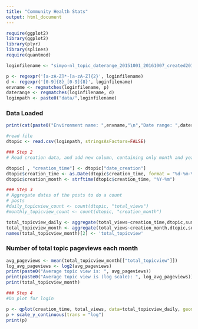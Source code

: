 ```yaml
---
title: "Community Health Stats"
output: html_document
---
```


```r
require(ggplot2)
library(ggplot2)
library(plyr)
library(splines)
require(quantmod)
```


```r

loginfilename <- "simyo-nl_topic_daterange_20151001_20161007_created20161008_134547.csv"

p <- regexpr('[a-zA-Z]*-[a-zA-Z]{2}', loginfilename)
d <- regexpr('[0-9]{8}_[0-9]{8}', loginfilename)
envname <- regmatches(loginfilename, p)
daterange <- regmatches(loginfilename, d)
loginpath <- paste0("data/",loginfilename)

```


### Data Loaded
```r

print(cat(paste0("Environment name: ",envname,"\n","Date range: ",daterange,"\n","\n","Login filename: ",loginfilename,"\n")))
```

```r

#read file
dtopic <- read.csv(loginpath, stringsAsFactors=FALSE)

```


```r
### Step 2
# Read creation data, and add new column, containing only month and year

dtopic[ , "creation_time"] <- dtopic["date_creation"]
dtopic$creation_time <- as.Date(dtopic$creation_time, format = "%d-%m-%Y")
dtopic$creation_month <- strftime(dtopic$creation_time, "%Y-%m")


```


```r
### Step 3
# Aggregate dates of the posts to do a count
# posts 
#daily_topicview_count <- count(dtopic, "total_views")
#monthly_topicview_count <- count(dtopic, "creation_month")

total_topicview_daily <- aggregate(total_views~creation_time,dtopic,sum)
total_topicview_month <- aggregate(total_views~creation_month,dtopic,sum)
names(total_topicview_month)[2] <- 'total_topicview'
```

### Number of total topic pageviews each month
```r

avg_pageviews <- mean(total_topicview_month[["total_topicview"]])
log_avg_pageviews <- log2(avg_pageviews)
print(paste0("Average topic view is: ", avg_pageviews))
print(paste0("Average topic view is (log scale): ", log_avg_pageviews))
print(total_topicview_month)
```

```r
### Step 4
#Do plot for login

p <- qplot(creation_time, total_views, data=total_topicview_daily, geom=c("point", "smooth"), main="Total topic pageviews",  xlab="month", ylab="#Topic pageview (log scale)")
p + scale_y_continuous(trans = "log")
print(p)



```

